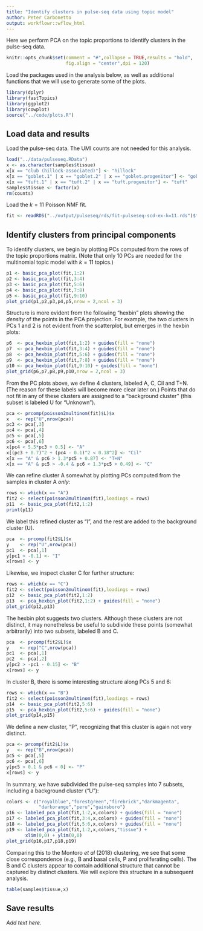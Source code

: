 ```yaml
---
title: "Identify clusters in pulse-seq data using topic model"
author: Peter Carbonetto
output: workflowr::wflow_html
---
```


Here we perform PCA on the topic proportions to identify clusters in
the pulse-seq data. 

```r
knitr::opts_chunk$set(comment = "#",collapse = TRUE,results = "hold",
                      fig.align = "center",dpi = 120)
```

Load the packages used in the analysis below, as well as additional
functions that we will use to generate some of the plots.

```r
library(dplyr)
library(fastTopics)
library(ggplot2)
library(cowplot)
source("../code/plots.R")
```

Load data and results
---------------------

Load the pulse-seq data. The UMI counts are not needed for this analysis.

```r
load("../data/pulseseq.RData")
x <- as.character(samples$tissue)
x[x == "club (hillock-associated)"] <- "hillock"
x[x == "goblet.1" | x == "goblet.2" | x == "goblet.progenitor"] <- "goblet"
x[x == "tuft.1" | x == "tuft.2" | x == "tuft.progenitor"] <- "tuft"
samples$tissue <- factor(x)
rm(counts)
```

Load the $k = 11$ Poisson NMF fit.

```r
fit <- readRDS("../output/pulseseq/rds/fit-pulseseq-scd-ex-k=11.rds")$fit
```

Identify clusters from principal components
-------------------------------------------

To identify clusters, we begin by plotting PCs computed from the rows
of the topic proportions matrix. (Note that only 10 PCs are needed
for the multinomial topic model with $k = 11$ topics.)

```r
p1 <- basic_pca_plot(fit,1:2)
p2 <- basic_pca_plot(fit,3:4)
p3 <- basic_pca_plot(fit,5:6)
p4 <- basic_pca_plot(fit,7:8)
p5 <- basic_pca_plot(fit,9:10)
plot_grid(p1,p2,p3,p4,p5,nrow = 2,ncol = 3)
```

Structure is more evident from the following "hexbin" plots showing
the *density* of the points in the PCA projection. For example, the
two clusters in PCs 1 and 2 is not evident from the scatterplot, but
emerges in the hexbin plots:

```r
p6  <- pca_hexbin_plot(fit,1:2) + guides(fill = "none")
p7  <- pca_hexbin_plot(fit,3:4) + guides(fill = "none")
p8  <- pca_hexbin_plot(fit,5:6) + guides(fill = "none")
p9  <- pca_hexbin_plot(fit,7:8) + guides(fill = "none")
p10 <- pca_hexbin_plot(fit,9:10) + guides(fill = "none")
plot_grid(p6,p7,p8,p9,p10,nrow = 2,ncol = 3)
```

From the PC plots above, we define 4 clusters, labeled A, C, Cil and
T+N. (The reason for these labels will become more clear later on.)
Points that do not fit in any of these clusters are assigned to a
"background cluster" (this subset is labeled U for "Unknown").

```r
pca <- prcomp(poisson2multinom(fit)$L)$x
x   <- rep("U",nrow(pca))
pc3 <- pca[,3]
pc4 <- pca[,4]
pc5 <- pca[,5]
pc6 <- pca[,6]
x[pc4 < 5.5*pc3 + 0.5] <- "A"
x[(pc3 + 0.7)^2 + (pc4 - 0.1)^2 < 0.18^2] <- "Cil"
x[x == "A" & pc6 > 1.3*pc5 + 0.87] <- "T+N"
x[x == "A" & pc5 > -0.4 & pc6 < 1.3*pc5 + 0.49] <- "C"
```

We can refine cluster A somewhat by plotting PCs computed from the
samples in cluster A *only*:

```r
rows <- which(x == "A")
fit2 <- select(poisson2multinom(fit),loadings = rows)
p11  <- basic_pca_plot(fit2,1:2)
print(p11)
```

We label this refined cluster as "I", and the rest are added to the
background cluster (U).

```r
pca  <- prcomp(fit2$L)$x
y    <- rep("U",nrow(pca))
pc1  <- pca[,1]
y[pc1 > -0.1] <- "I"
x[rows] <- y
```

Likewise, we inspect cluster C for further structure:

```r
rows <- which(x == "C")
fit2 <- select(poisson2multinom(fit),loadings = rows)
p12  <- basic_pca_plot(fit2,1:2)
p13  <- pca_hexbin_plot(fit2,1:2) + guides(fill = "none")
plot_grid(p12,p13)
```

The hexbin plot suggests two clusters. Although these clusters are not
distinct, it may nonetheless be useful to subdivide these points
(somewhat arbitrarily) into two subsets, labeled B and C.

```r
pca  <- prcomp(fit2$L)$x
y    <- rep("C",nrow(pca))
pc1  <- pca[,1]
pc2  <- pca[,2]
y[pc2 > -pc1 - 0.15] <- "B"
x[rows] <- y
```

In cluster B, there is some interesting structure along PCs 5 and 6:

```r
rows <- which(x == "B")
fit2 <- select(poisson2multinom(fit),loadings = rows)
p14  <- basic_pca_plot(fit2,5:6)
p15  <- pca_hexbin_plot(fit2,5:6) + guides(fill = "none")
plot_grid(p14,p15)
```

We define a new cluster, "P", recognizing that this cluster is again
not very distinct.

```r
pca <- prcomp(fit2$L)$x
y   <- rep("B",nrow(pca))
pc5 <- pca[,5]
pc6 <- pca[,6]
y[pc5 > 0.1 & pc6 < 0] <- "P"
x[rows] <- y
```

In summary, we have subdivided the pulse-seq samples into 7 subsets,
including a background cluster ("U"):

```r
colors <- c("royalblue","forestgreen","firebrick","darkmagenta",
            "darkorange","peru","gainsboro")
p16 <- labeled_pca_plot(fit,1:2,x,colors) + guides(fill = "none")
p17 <- labeled_pca_plot(fit,3:4,x,colors) + guides(fill = "none")
p18 <- labeled_pca_plot(fit,5:6,x,colors) + guides(fill = "none")
p19 <- labeled_pca_plot(fit,1:2,x,colors,"tissue") +
       xlim(0,0) + ylim(0,0)
plot_grid(p16,p17,p18,p19)
```

Comparing this to the Montoro *et al* (2018) clustering, we see that
some close correspondence (e.g., B and basal cells, P and
proliferating cells). The B and C clusters appear to contain
additional structure that cannot be captured by distinct clusters. We
will explore this structure in a subsequent analysis.

```r
table(samples$tissue,x)
```

Save results
------------

*Add text here.*

```r
```
